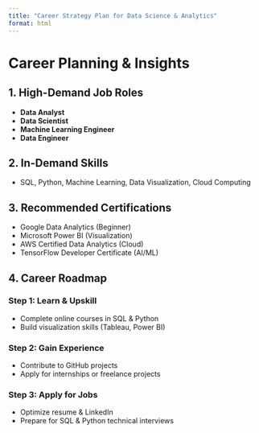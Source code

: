 ```yaml
---
title: "Career Strategy Plan for Data Science & Analytics"
format: html
---
```


# Career Planning & Insights

## 1. High-Demand Job Roles
- **Data Analyst**
- **Data Scientist**
- **Machine Learning Engineer**
- **Data Engineer**

## 2. In-Demand Skills
- SQL, Python, Machine Learning, Data Visualization, Cloud Computing

## 3. Recommended Certifications
- Google Data Analytics (Beginner)
- Microsoft Power BI (Visualization)
- AWS Certified Data Analytics (Cloud)
- TensorFlow Developer Certificate (AI/ML)

## 4. Career Roadmap
### **Step 1: Learn & Upskill**
- Complete online courses in SQL & Python
- Build visualization skills (Tableau, Power BI)

### **Step 2: Gain Experience**
- Contribute to GitHub projects
- Apply for internships or freelance projects

### **Step 3: Apply for Jobs**
- Optimize resume & LinkedIn
- Prepare for SQL & Python technical interviews

